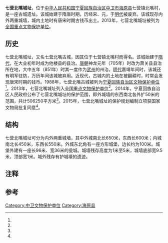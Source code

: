 {{文物保护单位
| 级别 = 全国
| 图片 = 
| 名称 = 七营北嘴城址
| 编号 = 7-0488-1-488
| 分类 = 古遗址
| 时代 = 宋至明
| 所在 = [[宁夏回族自治区|宁夏回族自治区]][[中卫市|中卫市]][[海原县|海原县]]
| 登录 = 2013年
| Cat = 宁夏全国重点文物保护单位
}}
'''七营北嘴城址'''，位于[[中华人民共和国|中华人民共和国]][[宁夏回族自治区|宁夏回族自治区]][[中卫市|中卫市]][[海原县|海原县]]七营镇北嘴村，是一座古城遗址。该城始建于隋唐时期，历经宋、元，于[[明代|明代]]被废弃。该城现存内外两重城墙，城内土地时有唐宋时期古钱币出土。2013年，七营北嘴城址被列为[[全国重点文物保护单位|全国重点文物保护单位]]。
==历史==
七营北嘴城址，又名七营北嘴古城，因其位于七营镇北嘴村而得名。该城始建于[[隋代|隋代]]，在大业初年时成为他楼县的县治{{efn|1=有说法认为该城始建于唐代{{r|five|page=97}}，也有说法认为该城始建于元代{{r|seven|page=70}}。}}。[[唐朝|唐朝]]神龙元年（705年）时改为萧关县县治所在地，大中五年（851年）时其一度作为[[武州_(大中)|武州]]的州治{{efn|1=有观点认为萧关县和武州的治所位置仍需进一步考证{{r|eight|page=763-764}}。}}。[[明代|明代]]嘉靖年间时，该城还有明军驻防{{r|seven|page=70}}，万历年间该城被弃用。近现代，古城内的土地在被翻耕时，时常会发现唐宋时期的钱币{{r|three|page=55-56}}。1988年，七营北嘴古城被列为[[宁夏回族自治区文物保护单位|宁夏回族自治区文物保护单位]]<ref name="four"/>。2013年，七营北嘴城址列入[[全国重点文物保护单位|全国重点文物保护单位]]<ref name="one"/>。2014年，宁夏回族自治区人民政府公布了七营北嘴城址的保护范围，即外城墙的东西南北各外扩50米的范围，共计506250平方米<ref name="six"/>。2015年，七营北嘴城址的保护规划编制立项获国家文物局批复同意<ref name="two"/>。

==结构==
七营北嘴城址可分为内外两重城墙，其中外城南北长650米，东西长600米；内城南北长450米，东西长550米。外城东北角有一座方形城堡，边长约为100米。城堡外建有一座长96米、宽36米的瓮城。城墙残存高度为1米至5米，城墙底部宽9.5米，顶部宽1米。城外残存有护城壕的遗迹。{{r|three|page=55-56}}
==注释==
{{notelist}}
==参考==
{{reflist|2|refs=
<ref name="one">{{cite news |language = zh-cn |url = http://sz.nxnews.net/nxrb/html/2013-06/11/content_378668.htm |title = 我区再添17处全国重点文保单位 |publisher = 宁夏日报数字版 |date = 2013-06-08 |accessdate = 2017-03-05 |deadurl = yes |archiveurl = https://web.archive.org/web/20130619134354/http://sz.nxnews.net/nxrb/html/2013-06/11/content_378668.htm |archivedate = 2013-06-19 }}</ref>
<ref name="two">{{cite news |language = zh-cn |url = http://www.ncha.gov.cn/art/2015/4/27/art_1326_119565.html |title = 关于七营北嘴城址保护规划编制立项的批复 |publisher = 中华人民共和国国家文物局 |date = 2015-04-27 |accessdate = 2017-03-05 |archive-url = https://web.archive.org/web/20190218172808/http://www.sach.gov.cn/art/2015/4/27/art_1326_119565.html |archive-date = 2019-02-18 |dead-url = yes }}</ref>
<ref name="three">{{Cite book | author = 贠有强 | title = 宁夏历史文化遗存和文物古迹 | location = 银川 | publisher = 宁夏人民出版社 | date = 2008-09 | pages =186 | ISBN = 978-7-227-03886-3 | accessdate = 2017-03-08 | quote = }}</ref>
<ref name="four">{{cite news |language = zh-cn |url = http://www.nxwh.gov.cn/new/wenhuazixun/gongshigonggao/news_1911.html |title = 自治区重点文物保护单位 |publisher = 宁夏回族自治区文化厅 |date = 2009-03-30 |accessdate = 2015-02-09 |archive-url = https://web.archive.org/web/20180522042132/http://www.nxwh.gov.cn/new/wenhuazixun/gongshigonggao/news_1911.html |archive-date = 2018-05-22 |dead-url = yes }}</ref>
<ref name="five">{{Cite book | author = 许成，董宏征编著 | title = 宁夏文物 | location = 银川 | publisher = 宁夏人民出版社 | date = 2006-06 | pages =299 | ISBN = 7-227-03007-5 | accessdate = 2017-03-08 | quote = }}</ref>
<ref name="six">{{cite journal zh |author = |date=2014-09 |title=自治区人民政府关于公布自治区第七批全国重点文物保护单位保护范围的通知 |journal=宁夏回族自治区人民政府公报 |volume= |issue= |pages=13-15 |id= |url= |accessdate=2015-01-28 |quote= }}</ref>
<ref name="seven">{{Cite book | author = 郭勤华编著 | title = 丝路重镇 固原 | location = 银川 | publisher = 阳光出版社 | date = 2012-05 | pages =246 | ISBN = 978-7-5525-0125-4 | accessdate = 2017-03-08 | quote = }}</ref>
<ref name="eight">{{Cite book | author = 宁夏军事志编纂委员会编 | title = 宁夏军事志 下 | location = 银川 | publisher = 宁夏人民出版社 | date = 2001-06 | pages =1401 | ISBN = 7-227-02318-4 | accessdate = 2017-03-08 | quote = }}</ref>
}}
{{宁夏全国重点文物保护单位}}
[[Category:中卫文物保护单位|Category:中卫文物保护单位]]
[[Category:海原县|Category:海原县]]